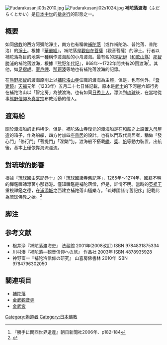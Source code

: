 [[File:Fudarakusanji03s2010.jpg|thumb]]
[[File:Fudarakusanji02s1024.jpg|thumb]]
'''補陀落渡海'''（ふだらくとかい）是[[日本|日本]][[中世|中世]]的[[捨身行|捨身行]]的形態之一。

== 概要 ==
如同[[佛教|佛教]]的西方阿彌陀淨土，南方也有稱做[[補陀落|補陀落]]（或作補陀洛、普陀落、普陀洛）的[[淨土|淨土]]。根據『[[華嚴經|華嚴經]]』，補陀落是[[觀自在菩薩|觀自在菩薩]]（觀音菩薩）的淨土。行者以補陀落為目的地乘一種稱作渡海船的小舟渡海。最有名的是[[紀伊國|紀伊]]（[[和歌山縣|和歌山縣]]）[[那智勝浦町|那智勝浦]]的補陀落渡海，根據『[[熊野年代記|熊野年代記]]』，868年～1722年間共有20回渡海<ref>『勝手に関西世界遺産』朝日新聞社2006年、p182-184</ref>。其他，如[[足摺岬|足摺岬]]、[[室戶岬|室戶岬]]、[[常陸那珂市|那珂湊]]等地也有補陀落渡海的記錄。

在[[熊野|熊野]][[那智|那智]]的渡海原則上以[[補陀洛山寺|補陀洛山寺]]住職的渡海為主體，但是，也有例外，『[[吾妻鏡|吾妻鏡]]』[[天福_(四條天皇)|天福]]元年（1233年）五月二十七日條記載，原本是[[武士|武士]]的下河邊六郎行秀在補陀洛山以「智定房」為號渡海。也有如同[[日秀_(真言宗)|日秀上人]]，漂流到[[琉球|琉球]]後，在當地從事[[熊野信仰|熊野信仰]]及[[真言宗|真言宗]]布教活動的僧人。

==渡海船==
關於渡海船的史料稀少，但是，補陀洛山寺復元的渡海船是在[[和船|和船]]之上設置[[入母屋造|入母屋造]]的箱子，作為船艙，四方付加四座[[鳥居|鳥居]]的設計。也有以門取代鳥居者，稱做「發心門」「修行門」「菩提門」「涅槃門」。渡海船不搭載[[艪|艪]]、[[槳|槳]]、[[帆|帆]]等動力裝置，出航後，基本上僅依靠海流漂流。

== 對琉球的影響 ==
根據『[[琉球國由來記|琉球國由來記]]巻十』的「琉球國諸寺舊記序」，1265年～1274年，國籍不明的禪鑑禪師漂著小那覇港。僅知禪鑑是補陀落僧，但是，詳情不明。當時的[[英祖王|英祖王]]重視禪鑑之德，在[[浦添城|浦添城]]之西建立補陀落山極樂寺。「琉球國諸寺舊記序」記載此為琉球佛教之始。<ref>{{Cite web |url=http://repo.lib.hosei.ac.jp/bitstream/10114/6437/1/oki37_takahasi.pdf#search='%E9%87%91%E5%B3%B0%E5%B1%B1%E8%A6%B3%E9%9F%B3%E5%AF%BA' |title=法政大学　補陀落渡海僧　日秀と琉球 |access-date=2015-06-11 |archive-url=https://web.archive.org/web/20131221101105/http://repo.lib.hosei.ac.jp/bitstream/10114/6437/1/oki37_takahasi.pdf#search='%E9%87%91%E5%B3%B0%E5%B1%B1%E8%A6%B3%E9%9F%B3%E5%AF%BA' |archive-date=2013-12-21 |dead-url=yes }}</ref>

== 脚注 ==
<references />

== 参考文献 ==
*根井浄『補陀落渡海史』 法蔵館 2001年(2008改訂) ISBN 9784831875334
*川村湊『補陀落―観音信仰への旅』 作品社 2003年 ISBN 4878935928
*神野富一『補陀洛信仰の研究』 山喜房佛書林 2010年 ISBN 9784796302050

== 關連項目 ==
* [[補陀落|補陀落]]
* [[金武觀音寺|金武觀音寺]]
* [[金武宮|金武宮]]

[[Category:殉道者|Category:殉道者]]
[[Category:日本佛教|Category:日本佛教]]